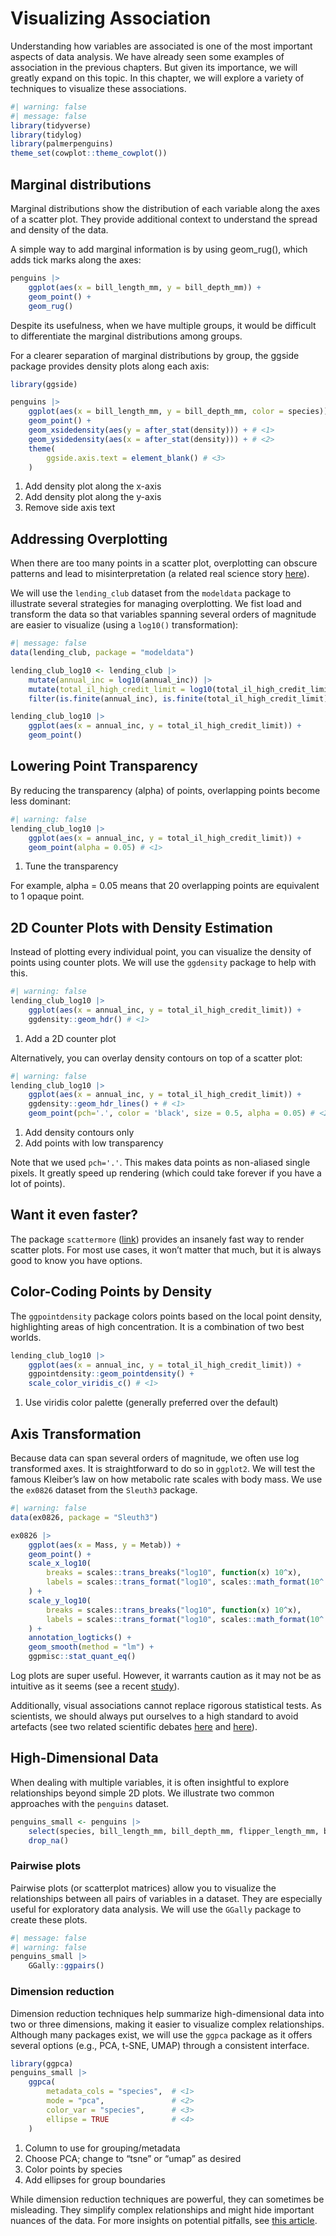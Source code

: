 # Visualizing Association

Understanding how variables are associated is one of the most important aspects of data analysis. We have already seen some examples of association in the previous chapters. But given its importance, we will greatly expand on this topic. In this chapter, we will explore a variety of techniques to visualize these associations.


```r
#| warning: false
#| message: false
library(tidyverse)
library(tidylog)
library(palmerpenguins)
theme_set(cowplot::theme_cowplot())
```

## Marginal distributions

Marginal distributions show the distribution of each variable along the axes of a scatter plot. They provide additional context to understand the spread and density of the data.

A simple way to add marginal information is by using geom_rug(), which adds tick marks along the axes:

```r
penguins |>
    ggplot(aes(x = bill_length_mm, y = bill_depth_mm)) +
    geom_point() +
    geom_rug()
```

Despite its usefulness, when we have multiple groups, it would be difficult to differentiate the marginal distributions among groups. 

For a clearer separation of marginal distributions by group, the ggside package provides density plots along each axis:


```r
library(ggside)

penguins |>
    ggplot(aes(x = bill_length_mm, y = bill_depth_mm, color = species)) +
    geom_point() +
    geom_xsidedensity(aes(y = after_stat(density))) + # <1>
    geom_ysidedensity(aes(x = after_stat(density))) + # <2>
    theme(
        ggside.axis.text = element_blank() # <3>
    )
```
1. Add density plot along the x-axis
2. Add density plot along the y-axis
3. Remove side axis text

## Addressing Overplotting

When there are too many points in a scatter plot, overplotting can obscure patterns and lead to misinterpretation (a related real science story [here](https://liorpachter.wordpress.com/2017/09/02/a-rebuttal/)).

We will use the `lending_club` dataset from the `modeldata` package to illustrate several strategies for managing overplotting. We fist load and transform the data so that variables spanning several orders of magnitude are easier to visualize (using a `log10()` transformation):

```r
#| message: false
data(lending_club, package = "modeldata")

lending_club_log10 <- lending_club |>
    mutate(annual_inc = log10(annual_inc)) |>
    mutate(total_il_high_credit_limit = log10(total_il_high_credit_limit)) |>
    filter(is.finite(annual_inc), is.finite(total_il_high_credit_limit))

lending_club_log10 |>
    ggplot(aes(x = annual_inc, y = total_il_high_credit_limit)) +
    geom_point()
```

::: {.panel-tabset}

## Lowering Point Transparency

By reducing the transparency (alpha) of points, overlapping points become less dominant:

```r
#| warning: false
lending_club_log10 |>
    ggplot(aes(x = annual_inc, y = total_il_high_credit_limit)) +
    geom_point(alpha = 0.05) # <1>
```
1. Tune the transparency 

For example, alpha = 0.05 means that 20 overlapping points are equivalent to 1 opaque point.

## 2D Counter Plots with Density Estimation

Instead of plotting every individual point, you can visualize the density of points using counter plots. We will use the `ggdensity` package to help with this.

```r
#| warning: false
lending_club_log10 |>
    ggplot(aes(x = annual_inc, y = total_il_high_credit_limit)) +
    ggdensity::geom_hdr() # <1>
```
1. Add a 2D counter plot

Alternatively, you can overlay density contours on top of a scatter plot:

```r
#| warning: false
lending_club_log10 |>
    ggplot(aes(x = annual_inc, y = total_il_high_credit_limit)) +
    ggdensity::geom_hdr_lines() + # <1>
    geom_point(pch='.', color = 'black', size = 0.5, alpha = 0.05) # <2>
```
1. Add density contours only
2. Add points with low transparency

Note that we used `pch='.'`. This makes data points as non-aliased single pixels. It greatly speed up rendering (which could take forever if you have a lot of points). 

::: {.callout-tip}
## Want it even faster?

The package `scattermore` ([link](https://github.com/exaexa/scattermore)) provides an insanely fast way to render scatter plots. For most use cases, it won't matter that much, but it is always good to know you have options.
:::

## Color-Coding Points by Density

The `ggpointdensity` package colors points based on the local point density, highlighting areas of high concentration. It is a combination of two best worlds.

```r
lending_club_log10 |>
    ggplot(aes(x = annual_inc, y = total_il_high_credit_limit)) +
    ggpointdensity::geom_pointdensity() +
    scale_color_viridis_c() # <1>
```
1. Use viridis color palette (generally preferred over the default)

:::

## Axis Transformation

Because data can span several orders of magnitude, we often use log transformed axes. It is straightforward to do so in `ggplot2`. We will test the famous Kleiber's law on how metabolic rate scales with body mass. We use the `ex0826` dataset from the `Sleuth3` package.

```r
#| warning: false
data(ex0826, package = "Sleuth3")

ex0826 |>
    ggplot(aes(x = Mass, y = Metab)) +
    geom_point() +
    scale_x_log10( 
        breaks = scales::trans_breaks("log10", function(x) 10^x),
        labels = scales::trans_format("log10", scales::math_format(10^.x))
    ) +
    scale_y_log10(
        breaks = scales::trans_breaks("log10", function(x) 10^x),
        labels = scales::trans_format("log10", scales::math_format(10^.x))
    ) +
    annotation_logticks() +
    geom_smooth(method = "lm") +
    ggpmisc::stat_quant_eq()
```

Log plots are super useful. However, it warrants caution as it may not be as intuitive as it seems (see a recent [study](https://www.nature.com/articles/s41559-018-0610-7)).

Additionally, visual associations cannot replace rigorous statistical tests. As scientists, we should always put ourselves to a high standard to avoid artefacts (see two related scientific debates [here](https://www.nature.com/articles/s41467-019-08746-5) and [here](https://www.science.org/doi/full/10.1126/science.1114488)).

## High-Dimensional Data

When dealing with multiple variables, it is often insightful to explore relationships beyond simple 2D plots. We illustrate two common approaches with the `penguins` dataset.

```r
penguins_small <- penguins |>
    select(species, bill_length_mm, bill_depth_mm, flipper_length_mm, body_mass_g) |>
    drop_na()
```

### Pairwise plots

Pairwise plots (or scatterplot matrices) allow you to visualize the relationships between all pairs of variables in a dataset. They are especially useful for exploratory data analysis. We will use the `GGally` package to create these plots.

```r
#| message: false
#| warning: false
penguins_small |>
    GGally::ggpairs()
```

### Dimension reduction

Dimension reduction techniques help summarize high-dimensional data into two or three dimensions, making it easier to visualize complex relationships. Although many packages exist, we will use the `ggpca` package as it offers several options (e.g., PCA, t-SNE, UMAP) through a consistent interface.

```r
library(ggpca)
penguins_small |>
    ggpca(
        metadata_cols = "species",  # <1>
        mode = "pca",               # <2>
        color_var = "species",      # <3>
        ellipse = TRUE              # <4>
    )
```
1. Column to use for grouping/metadata
2. Choose PCA; change to "tsne" or "umap" as desired
3. Color points by species
4. Add ellipses for group boundaries

While dimension reduction techniques are powerful, they can sometimes be misleading. They simplify complex relationships and might hide important nuances of the data. For more insights on potential pitfalls, see [this article](https://journals.plos.org/ploscompbiol/article?id=10.1371/journal.pcbi.1011288).

